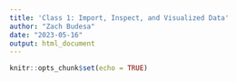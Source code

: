 ```yaml
---
title: 'Class 1: Import, Inspect, and Visualized Data'
author: "Zach Budesa"
date: "2023-05-16"
output: html_document
---
```


```r
knitr::opts_chunk$set(echo = TRUE)
```

